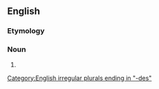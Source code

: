 ==English==

===Etymology===
{{prefix|en|peri|apsides}}

===Noun===
{{head|en|noun form}}

# {{plural of|en|periapsis}}

[[Category:English irregular plurals ending in "-des"]]